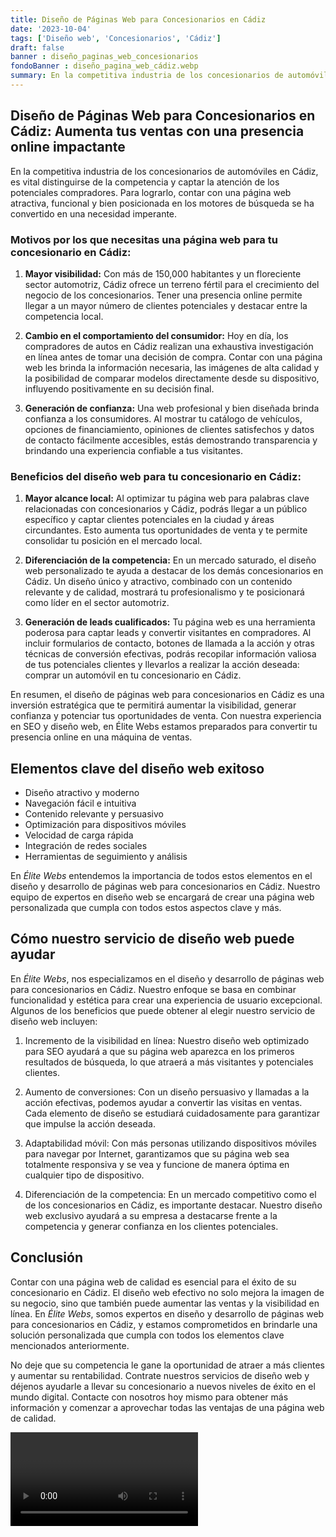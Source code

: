 ```yaml
---
title: Diseño de Páginas Web para Concesionarios en Cádiz
date: '2023-10-04'
tags: ['Diseño web', 'Concesionarios', 'Cádiz']
draft: false
banner : diseño_paginas_web_concesionarios
fondoBanner : diseño_pagina_web_cádiz.webp
summary: En la competitiva industria de los concesionarios de automóviles en Cádiz, es vital distinguirse de la competencia y captar la atención de los potenciales compradores. Para lograrlo, contar con una página web atractiva, funcional y bien posicionada en los motores de búsqueda se ha convertido en una necesidad imperante.
---
```


## Diseño de Páginas Web para Concesionarios en Cádiz: Aumenta tus ventas con una presencia online impactante

En la competitiva industria de los concesionarios de automóviles en Cádiz, es vital distinguirse de la competencia y captar la atención de los potenciales compradores. Para lograrlo, contar con una página web atractiva, funcional y bien posicionada en los motores de búsqueda se ha convertido en una necesidad imperante.

### Motivos por los que necesitas una página web para tu concesionario en Cádiz:

1. **Mayor visibilidad:** Con más de 150,000 habitantes y un floreciente sector automotriz, Cádiz ofrece un terreno fértil para el crecimiento del negocio de los concesionarios. Tener una presencia online permite llegar a un mayor número de clientes potenciales y destacar entre la competencia local.

2. **Cambio en el comportamiento del consumidor:** Hoy en día, los compradores de autos en Cádiz realizan una exhaustiva investigación en línea antes de tomar una decisión de compra. Contar con una página web les brinda la información necesaria, las imágenes de alta calidad y la posibilidad de comparar modelos directamente desde su dispositivo, influyendo positivamente en su decisión final.

3. **Generación de confianza:** Una web profesional y bien diseñada brinda confianza a los consumidores. Al mostrar tu catálogo de vehículos, opciones de financiamiento, opiniones de clientes satisfechos y datos de contacto fácilmente accesibles, estás demostrando transparencia y brindando una experiencia confiable a tus visitantes.

### Beneficios del diseño web para tu concesionario en Cádiz:

1. **Mayor alcance local:** Al optimizar tu página web para palabras clave relacionadas con concesionarios y Cádiz, podrás llegar a un público específico y captar clientes potenciales en la ciudad y áreas circundantes. Esto aumenta tus oportunidades de venta y te permite consolidar tu posición en el mercado local.

2. **Diferenciación de la competencia:** En un mercado saturado, el diseño web personalizado te ayuda a destacar de los demás concesionarios en Cádiz. Un diseño único y atractivo, combinado con un contenido relevante y de calidad, mostrará tu profesionalismo y te posicionará como líder en el sector automotriz.

3. **Generación de leads cualificados:** Tu página web es una herramienta poderosa para captar leads y convertir visitantes en compradores. Al incluir formularios de contacto, botones de llamada a la acción y otras técnicas de conversión efectivas, podrás recopilar información valiosa de tus potenciales clientes y llevarlos a realizar la acción deseada: comprar un automóvil en tu concesionario en Cádiz.

En resumen, el diseño de páginas web para concesionarios en Cádiz es una inversión estratégica que te permitirá aumentar la visibilidad, generar confianza y potenciar tus oportunidades de venta. Con nuestra experiencia en SEO y diseño web, en Élite Webs estamos preparados para convertir tu presencia online en una máquina de ventas.

<GifSeo />

<Cta />

## Elementos clave del diseño web exitoso

- Diseño atractivo y moderno
- Navegación fácil e intuitiva
- Contenido relevante y persuasivo
- Optimización para dispositivos móviles
- Velocidad de carga rápida
- Integración de redes sociales
- Herramientas de seguimiento y análisis

En *Élite Webs* entendemos la importancia de todos estos elementos en el diseño y desarrollo de páginas web para concesionarios en Cádiz. Nuestro equipo de expertos en diseño web se encargará de crear una página web personalizada que cumpla con todos estos aspectos clave y más.

## Cómo nuestro servicio de diseño web puede ayudar

En *Élite Webs*, nos especializamos en el diseño y desarrollo de páginas web para concesionarios en Cádiz. Nuestro enfoque se basa en combinar funcionalidad y estética para crear una experiencia de usuario excepcional. Algunos de los beneficios que puede obtener al elegir nuestro servicio de diseño web incluyen:

1. Incremento de la visibilidad en línea: Nuestro diseño web optimizado para SEO ayudará a que su página web aparezca en los primeros resultados de búsqueda, lo que atraerá a más visitantes y potenciales clientes.

2. Aumento de conversiones: Con un diseño persuasivo y llamadas a la acción efectivas, podemos ayudar a convertir las visitas en ventas. Cada elemento de diseño se estudiará cuidadosamente para garantizar que impulse la acción deseada.

3. Adaptabilidad móvil: Con más personas utilizando dispositivos móviles para navegar por Internet, garantizamos que su página web sea totalmente responsiva y se vea y funcione de manera óptima en cualquier tipo de dispositivo.

4. Diferenciación de la competencia: En un mercado competitivo como el de los concesionarios en Cádiz, es importante destacar. Nuestro diseño web exclusivo ayudará a su empresa a destacarse frente a la competencia y generar confianza en los clientes potenciales.

## Conclusión

Contar con una página web de calidad es esencial para el éxito de su concesionario en Cádiz. El diseño web efectivo no solo mejora la imagen de su negocio, sino que también puede aumentar las ventas y la visibilidad en línea. En *Élite Webs*, somos expertos en diseño y desarrollo de páginas web para concesionarios en Cádiz, y estamos comprometidos en brindarle una solución personalizada que cumpla con todos los elementos clave mencionados anteriormente.

No deje que su competencia le gane la oportunidad de atraer a más clientes y aumentar su rentabilidad. Contrate nuestros servicios de diseño web y déjenos ayudarle a llevar su concesionario a nuevos niveles de éxito en el mundo digital. Contacte con nosotros hoy mismo para obtener más información y comenzar a aprovechar todas las ventajas de una página web de calidad.

<Video />

<CtaBot job='Concesionarios' city='Cádiz'/>

<Gmaps query='Cádiz+españa+maps' />